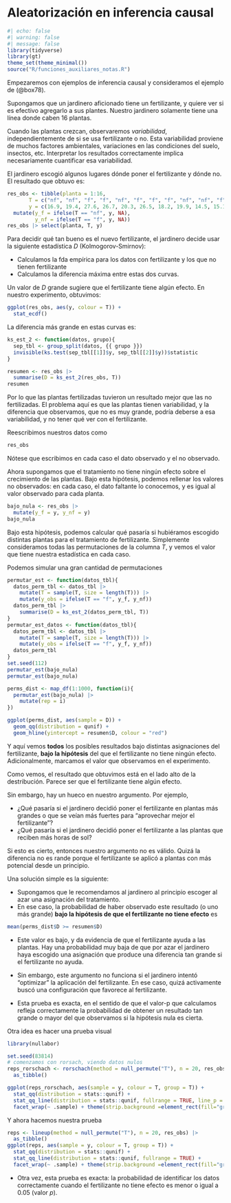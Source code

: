 # Aleatorización en inferencia causal

```r
#| echo: false
#| warning: false
#| message: false
library(tidyverse)
library(gt)
theme_set(theme_minimal())
source("R/funciones_auxiliares_notas.R")
```



Empezaremos con ejemplos de inferencia causal y consideramos el ejemplo
de (@box78).

Supongamos que un jardinero aficionado tiene un fertilizante, y quiere ver
si es efectivo agregarlo a sus plantes. Nuestro jardinero solamente tiene
una línea donde caben 16 plantas.

Cuando las plantas crezcan, observaremos *variabilidad*, independientemente
de si se usa fertilizante o no. Esta variabilidad proviene de muchos factores 
ambientales, variaciones en las condiciones del suelo, insectos, etc. Interpretar
los resultados correctamente implica necesariamente cuantificar esa variabilidad.

El jardinero escogió algunos lugares dónde poner el fertilizante y dónde no.
El resultado que obtuvo es:

```r
res_obs <- tibble(planta = 1:16,
       T = c("nf", "nf", "f", "f", "nf", "f", "f", "f", "nf", "nf", "f", "nf", "f", "f", "nf", "f"),
       y = c(16.9, 19.4, 27.6, 26.7, 20.3, 26.5, 18.2, 19.9, 14.5, 15.1, 29.1, 15.2, 23.5, 24.8, 20.5, 21.2) / 2) |> 
  mutate(y_f = ifelse(T == "nf", y, NA),
         y_nf = ifelse(T == "f", y, NA))
res_obs |> select(planta, T, y)
```

Para decidir qué tan bueno es el nuevo fertilizante, el jardinero decide usar
la siguiente estadística $D$ (Kolmogorov-Smirnov):

- Calculamos la fda empírica para los datos con fertilizante y los que
no tienen fertilizante
- Calculamos la diferencia máxima entre estas dos curvas.

Un valor de $D$ grande sugiere que el fertilizante tiene algún efecto. En nuestro
experimento, obtuvimos:

```r
ggplot(res_obs, aes(y, colour = T)) +
  stat_ecdf()
```
La diferencia más grande en estas curvas es:

```r
ks_est_2 <- function(datos, grupo){
  sep_tbl <- group_split(datos, {{ grupo }})
  invisible(ks.test(sep_tbl[[1]]$y, sep_tbl[[2]]$y))$statistic
}
```



```r
resumen <- res_obs |> 
  summarise(D = ks_est_2(res_obs, T)) 
resumen
```
Por lo que las plantas fertilizadas tuvieron un resultado mejor que las no fertilizadas.
El problema aquí es que las plantas tienen variabilidad, y la diferencia que observamos,
que no es muy grande, podría deberse a esa variabilidad, y no tener qué ver con
el fertilizante.

Reescribimos nuestros datos como

```r
res_obs
```


Nótese que escribimos en cada caso el dato observado y el no observado. 

Ahora supongamos que el tratamiento no tiene ningún efecto sobre el crecimiento de las
plantas. Bajo esta hipótesis, podemos rellenar los valores no observados:
en cada caso, el dato faltante lo conocemos, y es igual al valor observado para cada planta.

```r
bajo_nula <- res_obs |> 
  mutate(y_f = y, y_nf = y)
bajo_nula
```


Bajo esta hipótesis, podemos calcular qué pasaría
si hubiéramos escogido distintas plantas para el tratamiento de fertilizante.
Simplemente consideramos todas las permutaciones
de la columna $T$, y vemos el valor que tiene nuestra estadística en cada caso.

Podemos simular una gran cantidad de permutaciones

```r
permutar_est <- function(datos_tbl){
  datos_perm_tbl <- datos_tbl |> 
    mutate(T = sample(T, size = length(T))) |> 
    mutate(y_obs = ifelse(T == "f", y_f, y_nf))
  datos_perm_tbl |>  
    summarise(D = ks_est_2(datos_perm_tbl, T)) 
}
permutar_est_datos <- function(datos_tbl){
  datos_perm_tbl <- datos_tbl |> 
    mutate(T = sample(T, size = length(T))) |> 
    mutate(y_obs = ifelse(T == "f", y_f, y_nf))
  datos_perm_tbl 
}
set.seed(112)
permutar_est(bajo_nula)
permutar_est(bajo_nula)
```

```r
perms_dist <- map_df(1:1000, function(i){
  permutar_est(bajo_nula) |> 
    mutate(rep = i)
})
```

```r
ggplot(perms_dist, aes(sample = D)) +
  geom_qq(distribution = qunif) +
  geom_hline(yintercept = resumen$D, colour = "red")
```

Y aquí vemos **todos** los posibles resultados bajo distintas asignaciones del
fertilizante, **bajo la hipótesis** del que el fertilizante no tiene ningún efecto.
Adicionalmente, marcamos el valor que observamos en el experimento. 

Como vemos, el resultado que obtuvimos está en el lado alto de la destribución.
Parece ser que el fertilizante tiene algún efecto.

Sin embargo, hay un hueco en nuestro argumento. Por ejemplo, 

- ¿Qué pasaría si el jardinero decidió poner el fertilizante en plantas más grandes o
que se veían más fuertes para "aprovechar mejor el fertilizante"?
- ¿Qué pasaría si el jardinero decidió poner el fertilizante a las plantas que
reciben más horas de sol?

Si esto es cierto, entonces nuestro argumento no es válido. Quizá la diferencia
no es rande porque el fertilizante se aplicó a plantas con más potencial desde un principio.

Una solución simple es la siguiente:

- Supongamos que le recomendamos al jardinero al principio escoger al azar una
asignación del tratamiento.
- En ese caso, la probabilidad de haber observado este resultado (o uno más grande)
**bajo la hipótesis de que el fertilizante no tiene efecto** es

```r
mean(perms_dist$D >= resumen$D)
```
- Este valor es bajo, y da evidencia de que el fertilizante ayuda a las plantas. 
Hay una probabilidad  muy baja de que por azar el jardinero haya escogido una
asignación que produce una diferencia tan grande si el fertilizante no ayuda.

- Sin embargo, este argumento no funciona si el jardinero intentó "optimizar" la aplicación
del fertilizante. En ese caso, quizá activamente buscó una configuración que 
favorece al fertilizante.

- Esta prueba es exacta, en el sentido de que el valor-p que calculamos refleja
correctamente la probabilidad de obtener un resultado tan grande o mayor del que
observamos si la hipótesis nula es cierta.

Otra idea es hacer una prueba visual

```r
library(nullabor)

set.seed(83814)
# comenzamos con rorsach, viendo datos nulos
reps_rorschach <- rorschach(method = null_permute("T"), n = 20, res_obs) |> 
  as_tibble()
```


```r
ggplot(reps_rorschach, aes(sample = y, colour = T, group = T)) +
  stat_qq(distribution = stats::qunif) +
  stat_qq_line(distribution = stats::qunif, fullrange = TRUE, line_p = c(0.10, 0.90)) +
  facet_wrap(~ .sample) + theme(strip.background =element_rect(fill="gray85"))
```
Y ahora hacemos nuestra prueba 


```r
reps <- lineup(method = null_permute("T"), n = 20, res_obs) |> 
  as_tibble()
ggplot(reps, aes(sample = y, colour = T, group = T)) +
  stat_qq(distribution = stats::qunif) +
  stat_qq_line(distribution = stats::qunif, fullrange = TRUE) +
  facet_wrap(~ .sample) + theme(strip.background =element_rect(fill="gray85"))
```

- Otra vez, esta prueba es exacta: la probabilidad 
de identificar los datos correctamente cuando el fertilizante no tiene efecto es
menor o igual a 0.05 (valor $p$).



